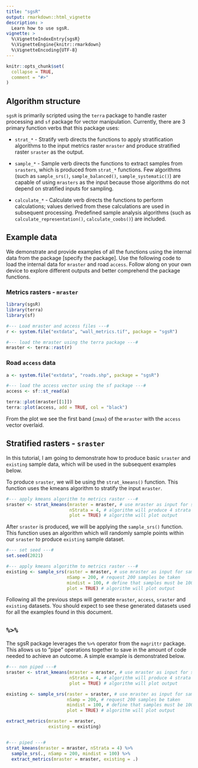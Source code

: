 ```yaml
---
title: "sgsR"
output: rmarkdown::html_vignette
description: >
  Learn how to use sgsR.
vignette: >
  %\VignetteIndexEntry{sgsR}
  %\VignetteEngine{knitr::rmarkdown}
  %\VignetteEncoding{UTF-8}
---
```


```r
knitr::opts_chunk$set(
  collapse = TRUE,
  comment = "#>"
)
```

## Algorithm structure {#str .unnumbered}

`sgsR` is primarily scripted using the `terra` package to handle raster processing and `sf` package for vector manipulation. Currently, there are 3 primary function verbs that this package uses:

*   `strat_*` - Stratify verb directs the functions to apply stratification algorithms to the input metrics raster `mraster` and produce stratified raster `sraster` as the output.

*   `sample_*` - Sample verb directs the functions to extract samples from `srasters`, which is produced from `strat_*` functions. Few algorithms (such as `sample_srs()`, `sample_balanced()`, `sample_systematic()`) are capable of using `mrasters` as the input because those algorithms do not depend on stratified inputs for sampling.  

*   `calculate_*` - Calculate verb directs the functions to perform calculations; values derived from these calculations are used in subsequent processing. Predefined sample analysis algorithms (such as `calculate_representation()`, `calculate_coobs()`) are included. 



## Example data {.unnumbered}
We demonstrate and provide examples of all the functions using the internal data from the package [specify the package]. Use the following code to load the internal data for `mraster` and road `access`. Follow along on your own device to explore different outputs and better comprehend the package functions.



### Metrics rasters - `mraster` {#mrast .unnumbered}
```r
library(sgsR)
library(terra)
library(sf)

#--- Load mraster and access files ---#
r <- system.file("extdata", "wall_metrics.tif", package = "sgsR")

#--- load the mraster using the terra package ---#
mraster <- terra::rast(r)
```

### Road `access` data {#vect .unnumbered}
```r
a <- system.file("extdata", "roads.shp", package = "sgsR")

#--- load the access vector using the sf package ---#
access <- sf::st_read(a)
```

```r
terra::plot(mraster[[1]])
terra::plot(access, add = TRUE, col = "black")

```

From the plot we see the first band (`zmax`) of the `mraster` with the `access` vector overlaid. 

## Stratified rasters - `sraster` {#srast .unnumbered}

In this tutorial, I am going to demonstrate how to produce basic `sraster` and `existing` sample data, which will be used in the subsequent examples below. 

To produce `sraster`, we will be using the `strat_kmeans()` function. This function uses the kmeans algorithm to stratify the input `mraster`.

```r
#--- apply kmeans algorithm to metrics raster ---#
sraster <- strat_kmeans(mraster = mraster, # use mraster as input for sampling
                        nStrata = 4, # algorithm will produce 4 strata
                        plot = TRUE) # algorithm will plot output

```

After `sraster` is produced, we will be applying the `sample_srs()` function. This function uses an algorithm which will randomly sample points within our `sraster` to produce `existing` sample dataset.

```r
#--- set seed ---#
set.seed(2021)

#--- apply kmeans algorithm to metrics raster ---#
existing <- sample_srs(raster = mraster, # use mraster as input for sampling
                       nSamp = 200, # request 200 samples be taken
                       mindist = 100, # define that samples must be 100 m apart
                       plot = TRUE) # algorithm will plot output

```

Following all the previous steps will generate `mraster`, `access`, `sraster` and `existing` datasets. You should expect to see these generated datasets used for all the examples found in this document.

## `%>%` {#pipe .unnumbered}

The sgsR package leverages the `%>%` operator from the `magrittr` package. This allows us to "pipe" operations together to save in the amount of code needed to achieve an outcome. A simple example is demonstrated below.

```r
#--- non piped ---#
sraster <- strat_kmeans(mraster = mraster, # use mraster as input for sampling
                        nStrata = 4, # algorithm will produce 4 strata
                        plot = TRUE) # algorithm will plot output

existing <- sample_srs(raster = sraster, # use mraster as input for sampling
                       nSamp = 200, # request 200 samples be taken
                       mindist = 100, # define that samples must be 100 m apart
                       plot = TRUE) # algorithm will plot output

extract_metrics(mraster = mraster,
                existing = existing)


#--- piped ---#
strat_kmeans(mraster = mraster, nStrata = 4) %>%
  sample_srs(., nSamp = 200, mindist = 100) %>%
  extract_metrics(mraster = mraster, existing = .)

```


